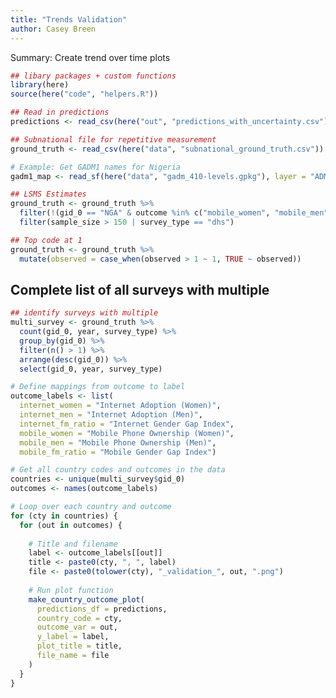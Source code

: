 ```yaml
---
title: "Trends Validation"
author: Casey Breen
---
```


Summary: Create trend over time plots 


```r
## libary packages + custom functions 
library(here)
source(here("code", "helpers.R"))
```

```r
## Read in predictions 
predictions <- read_csv(here("out", "predictions_with_uncertainty.csv"))

## Subnational file for repetitive measurement  
ground_truth <- read_csv(here("data", "subnational_ground_truth.csv"))

# Example: Get GADM1 names for Nigeria
gadm1_map <- read_sf(here("data", "gadm_410-levels.gpkg"), layer = "ADM_1")
```


```r
## LSMS Estimates 
ground_truth <- ground_truth %>%
  filter(!(gid_0 == "NGA" & outcome %in% c("mobile_women", "mobile_men", "mobile_fm_ratio"))) %>%
  filter(sample_size > 150 | survey_type == "dhs")

## Top code at 1 
ground_truth <- ground_truth %>%
  mutate(observed = case_when(observed > 1 ~ 1, TRUE ~ observed))
```

## Complete list of all surveys with multiple 

```r
## identify surveys with multiple 
multi_survey <- ground_truth %>% 
  count(gid_0, year, survey_type) %>% 
  group_by(gid_0) %>% 
  filter(n() > 1) %>% 
  arrange(desc(gid_0)) %>% 
  select(gid_0, year, survey_type)
```


```r
# Define mappings from outcome to label
outcome_labels <- list(
  internet_women = "Internet Adoption (Women)",
  internet_men = "Internet Adoption (Men)",
  internet_fm_ratio = "Internet Gender Gap Index",
  mobile_women = "Mobile Phone Ownership (Women)",
  mobile_men = "Mobile Phone Ownership (Men)",
  mobile_fm_ratio = "Mobile Gender Gap Index")

# Get all country codes and outcomes in the data
countries <- unique(multi_survey$gid_0)
outcomes <- names(outcome_labels)

# Loop over each country and outcome
for (cty in countries) {
  for (out in outcomes) {
    
    # Title and filename
    label <- outcome_labels[[out]]
    title <- paste0(cty, ", ", label)
    file <- paste0(tolower(cty), "_validation_", out, ".png")
    
    # Run plot function
    make_country_outcome_plot(
      predictions_df = predictions,
      country_code = cty,
      outcome_var = out,
      y_label = label,
      plot_title = title,
      file_name = file
    )
  }
}
```



